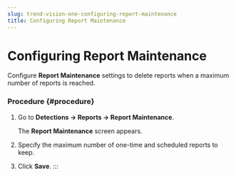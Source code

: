 ```yaml
---
slug: trend-vision-one-configuring-report-maintenance
title: Configuring Report Maintenance
---
```

# Configuring Report Maintenance

Configure **Report Maintenance** settings to delete reports when a maximum number of reports is reached.

### Procedure {#procedure}

1.  Go to **Detections → Reports → Report Maintenance**.

    The **Report Maintenance** screen appears.

2.  Specify the maximum number of one-time and scheduled reports to keep.

3.  Click **Save**.
:::
